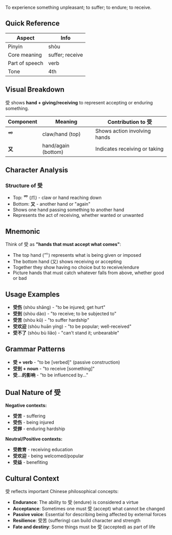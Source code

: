 To experience something unpleasant; to suffer; to endure; to receive.

## Quick Reference

| Aspect         | Info            |
| -------------- | --------------- |
| Pinyin         | shòu            |
| Core meaning   | suffer; receive |
| Part of speech | verb            |
| Tone           | 4th             |

## Visual Breakdown

受 shows **hand + giving/receiving** to represent accepting or enduring something.

| Component | Meaning             | Contribution to 受            |
| --------- | ------------------- | ----------------------------- |
| **⺤**    | claw/hand (top)     | Shows action involving hands  |
| **又**    | hand/again (bottom) | Indicates receiving or taking |

## Character Analysis

### Structure of 受

- Top: **⺤** (爪) - claw or hand reaching down
- Bottom: **又** - another hand or "again"
- Shows one hand passing something to another hand
- Represents the act of receiving, whether wanted or unwanted

## Mnemonic

Think of 受 as **"hands that must accept what comes"**:

- The top hand (⺤) represents what is being given or imposed
- The bottom hand (又) shows receiving or accepting
- Together they show having no choice but to receive/endure
- Picture hands that must catch whatever falls from above, whether good or bad

## Usage Examples

- **受伤** (shòu shāng) - "to be injured; get hurt"
- **受到** (shòu dào) - "to receive; to be subjected to"
- **受苦** (shòu kǔ) - "to suffer hardship"
- **受欢迎** (shòu huān yíng) - "to be popular; well-received"
- **受不了** (shòu bù liǎo) - "can't stand it; unbearable"

## Grammar Patterns

- **受 + verb** - "to be [verbed]" (passive construction)
- **受到 + noun** - "to receive [something]"
- **受...的影响** - "to be influenced by..."

## Dual Nature of 受

**Negative contexts:**

- **受苦** - suffering
- **受伤** - being injured
- **受罪** - enduring hardship

**Neutral/Positive contexts:**

- **受教育** - receiving education
- **受欢迎** - being welcomed/popular
- **受益** - benefiting

## Cultural Context

受 reflects important Chinese philosophical concepts:

- **Endurance**: The ability to 受 (endure) is considered a virtue
- **Acceptance**: Sometimes one must 受 (accept) what cannot be changed
- **Passive voice**: Essential for describing being affected by external forces
- **Resilience**: 受苦 (suffering) can build character and strength
- **Fate and destiny**: Some things must be 受 (accepted) as part of life
